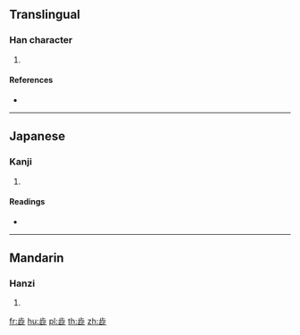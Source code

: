==Translingual==

===Han character===
{{Han char|rn=77|rad=止|as=08|sn=12|four=|canj=YMYMM}}

# {{defn|Han|sort=止08}}

====References====
* {{Han ref|kx=0576.380|dkj=16317|hdz=21443.060|uh=6B6E|ud=27502}}

----

==Japanese==

===Kanji===
{{ja-kanji|grade=|rs=止08}}

# {{defn|lang=ja|sort=止08}}

====Readings====
* {{ja-readings|on=[[じゅう]] (jū)|kun=[[しぶ]] (shibu), [[しぶうい]] (shibuui), [[しぶうる]] (shibuuru)}}

----

==Mandarin==

===Hanzi===
{{cmn-hanzi|pin=[[sè]] ([[se4]])|wg=se<sup>4</sup>}}

# {{defn|lang=cmn|sort=止08}}

[[fr:歮]]
[[hu:歮]]
[[pl:歮]]
[[th:歮]]
[[zh:歮]]